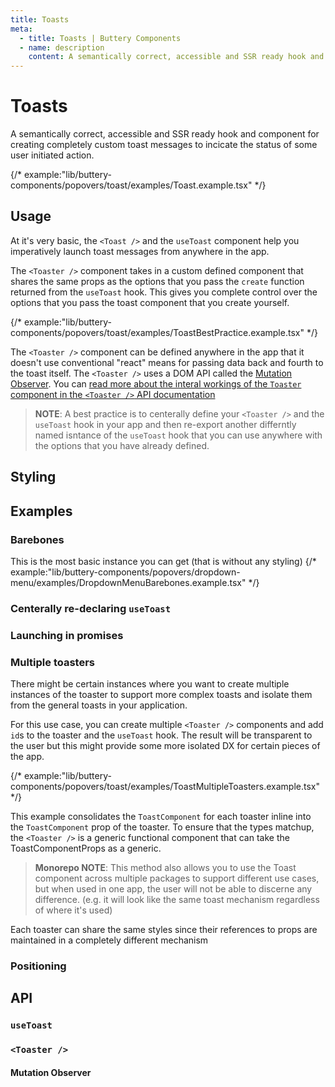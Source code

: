 ```yaml
---
title: Toasts
meta:
  - title: Toasts | Buttery Components
  - name: description
    content: A semantically correct, accessible and SSR ready hook and component for creating completely custom toast messages to incicate the status of some user initiated action.
---
```


# Toasts

A semantically correct, accessible and SSR ready hook and component
for creating completely custom toast messages to incicate the status
of some user initiated action.

{/* example:"lib/buttery-components/popovers/toast/examples/Toast.example.tsx" */}

## Usage

At it's very basic, the `<Toast />` and the `useToast` component help you
imperatively launch toast messages from anywhere in the app.

The `<Toaster />` component takes in a custom defined component that shares the
same props as the options that you pass the `create` function returned from
the `useToast` hook. This gives you complete control over the options that
you pass the toast component that you create yourself.

{/* example:"lib/buttery-components/popovers/toast/examples/ToastBestPractice.example.tsx" */}

The `<Toaster />` component can be defined anywhere in the app that it doesn't use
conventional "react" means for passing data back and fourth to the toast itself. The
`<Toaster />` uses a DOM API called the [Mutation Observer](https://developer.mozilla.org/en-US/docs/Web/API/MutationObserver).
You can [read more about the interal workings of the `Toaster` component in the `<Toaster />` API
documentation](#toaster-)

> **NOTE**: A best practice is to centerally define your `<Toaster />` and the `useToast`
> hook in your app and then re-export another differntly named isntance of the `useToast` hook
> that you can use anywhere with the options that you have already defined.

## Styling

## Examples

### Barebones

This is the most basic instance you can get (that is without any styling)
{/* example:"lib/buttery-components/popovers/dropdown-menu/examples/DropdownMenuBarebones.example.tsx" */}

### Centerally re-declaring `useToast`

### Launching in promises

### Multiple toasters

There might be certain instances where you want to create multiple instances of
the toaster to support more complex toasts and isolate them from the general toasts
in your application.

For this use case, you can create multiple `<Toaster />` components and add `id`s to
the toaster and the `useToast` hook. The result will be transparent to the user but
this might provide some more isolated DX for certain pieces of the app.

{/* example:"lib/buttery-components/popovers/toast/examples/ToastMultipleToasters.example.tsx" */}

This example consolidates the `ToastComponent` for each toaster inline into the `ToastComponent`
prop of the toaster. To ensure that the types matchup, the `<Toaster />` is a generic functional
component that can take the ToastComponentProps as a generic.

> **Monorepo NOTE**: This method also allows you to use the Toast component across multiple
> packages to support different use cases, but when used in one app, the user will not be able
> to discerne any difference. (e.g. it will look like the same toast mechanism regardless
> of where it's used)

Each toaster can share the same styles since their references to props are maintained
in a completely different mechanism

### Positioning

## API

### `useToast`

### `<Toaster />`

#### Mutation Observer
